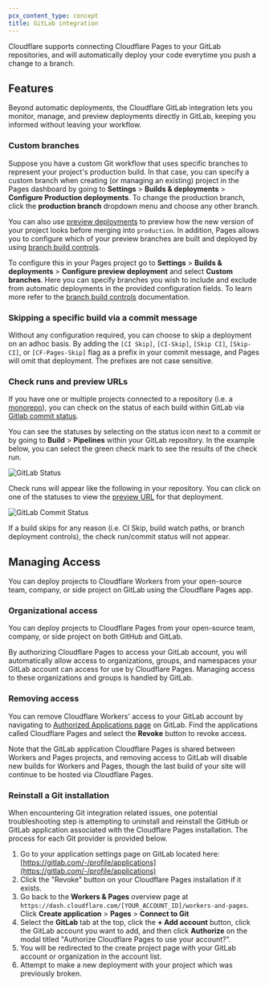 ```yaml
---
pcx_content_type: concept
title: GitLab integration
---
```


Cloudflare supports connecting Cloudflare Pages to your GitLab repositories, and will automatically deploy your code everytime you push a change to a branch.

## Features

Beyond automatic deployments, the Cloudflare GitLab integration lets you monitor, manage, and preview deployments directly in GitLab, keeping you informed without leaving your workflow.

### Custom branches

Suppose you have a custom Git workflow that uses specific branches to represent your project's production build. In that case, you can specify a custom branch when creating (or managing an existing) project in the Pages dashboard by going to **Settings** > **Builds & deployments** > **Configure Production deployments**. To change the production branch, click the **production branch** dropdown menu and choose any other branch.

You can also use [preview deployments](/pages/configuration/preview-deployments/) to preview how the new version of your project looks before merging into `production`. In addition, Pages allows you to configure which of your preview branches are built and deployed by using [branch build controls](/pages/configuration/branch-build-controls/).

To configure this in your Pages project go to **Settings** > **Builds & deployments** > **Configure preview deployment** and select **Custom branches**. Here you can specify branches you wish to include and exclude from automatic deployments in the provided configuration fields. To learn more refer to the [branch build controls](/pages/configuration/branch-build-controls/) documentation.

### Skipping a specific build via a commit message

Without any configuration required, you can choose to skip a deployment on an adhoc basis. By adding the `[CI Skip]`, `[CI-Skip]`, `[Skip CI]`, `[Skip-CI]`, or `[CF-Pages-Skip]` flag as a prefix in your commit message, and Pages will omit that deployment. The prefixes are not case sensitive.

### Check runs and preview URLs

If you have one or multiple projects connected to a repository (i.e. a [monorepo](/workers/ci-cd/builds/advanced-setups/#monorepos)), you can check on the status of each build within GitLab via [Gitlab commit status](https://docs.gitlab.com/ee/user/project/merge_requests/status_checks.html).

You can see the statuses by selecting on the status icon next to a commit or by going to **Build** > **Pipelines** within your GitLab repository. In the example below, you can select the green check mark to see the results of the check run.

![GitLab Status](~/assets/images/workers/platform/ci-cd/gl-status-checks.png)

Check runs will appear like the following in your repository. You can click on one of the statuses to view the [preview URL](/pages/configuration/preview-deployments/) for that deployment.

![GitLab Commit Status](~/assets/images/pages/configuration/glcommitstatus.png)

If a build skips for any reason (i.e. CI Skip, build watch paths, or branch deployment controls), the check run/commit status will not appear.

## Managing Access

You can deploy projects to Cloudflare Workers from your open-source team, company, or side project on GitLab using the Cloudflare Pages app.

### Organizational access

You can deploy projects to Cloudflare Pages from your open-source team, company, or side project on both GitHub and GitLab.

By authorizing Cloudflare Pages to access your GitLab account, you will automatically allow access to organizations, groups, and namespaces your GitLab account can access for use by Cloudflare Pages. Managing access to these organizations and groups is handled by GitLab.

### Removing access

You can remove Cloudflare Workers' access to your GitLab account by navigating to [Authorized Applications page](https://gitlab.com/-/profile/applications) on GitLab. Find the applications called Cloudflare Pages and select the **Revoke** button to revoke access.

Note that the GitLab application Cloudflare Pages is shared between Workers and Pages projects, and removing access to GitLab will disable new builds for Workers and Pages, though the last build of your site will continue to be hosted via Cloudflare Pages.

### Reinstall a Git installation

When encountering Git integration related issues, one potential troubleshooting step is attempting to uninstall and reinstall the GitHub or GitLab application associated with the Cloudflare Pages installation. The process for each Git provider is provided below.

1. Go to your application settings page on GitLab located here: [https://gitlab.com/-/profile/applications](https://gitlab.com/-/profile/applications)
2. Click the "Revoke" button on your Cloudflare Pages installation if it exists.
3. Go back to the **Workers & Pages** overview page at `https://dash.cloudflare.com/[YOUR_ACCOUNT_ID]/workers-and-pages`. Click **Create application** > **Pages** > **Connect to Git**
4. Select the **GitLab** tab at the top, click the **+ Add account** button, click the GitLab account you want to add, and then click **Authorize** on the modal titled "Authorize Cloudflare Pages to use your account?".
5. You will be redirected to the create project page with your GitLab account or organization in the account list.
6. Attempt to make a new deployment with your project which was previously broken.
